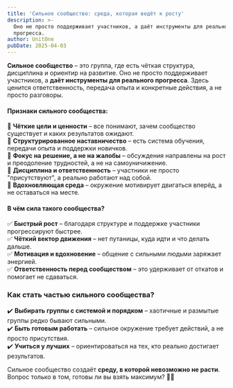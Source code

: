 ```yaml
---
title: 'Сильное сообщество: среда, которая ведёт к росту'
description: >-
  Оно не просто поддерживает участников, а даёт инструменты для реального
  прогресса.
author: UnitOne
pubDate: 2025-04-03
---
```

**Сильное сообщество** – это группа, где есть чёткая структура, дисциплина и ориентир на развитие. Оно не просто поддерживает участников, а **даёт инструменты для реального прогресса**. Здесь ценится ответственность, передача опыта и конкретные действия, а не просто разговоры.

#### **Признаки сильного сообщества:**

🔹 **Чёткие цели и ценности** – все понимают, зачем сообщество существует и каких результатов ожидают.\
🔹 **Структурированное наставничество** – есть система обучения, передачи опыта и поддержки новичков.\
🔹 **Фокус на решение, а не на жалобы** – обсуждения направлены на рост и преодоление трудностей, а не на самоуничижение.\
🔹 **Дисциплина и ответственность** – участники не просто "присутствуют", а реально работают над собой.\
🔹 **Вдохновляющая среда** – окружение мотивирует двигаться вперёд, а не оставаться на месте.

#### **В чём сила такого сообщества?**

✅ **Быстрый рост** – благодаря структуре и поддержке участники прогрессируют быстрее.\
✅ **Чёткий вектор движения** – нет путаницы, куда идти и что делать дальше.\
✅ **Мотивация и вдохновение** – общение с сильными людьми заряжает энергией.\
✅ **Ответственность перед сообществом** – это удерживает от откатов и помогает не сдаваться.

### **Как стать частью сильного сообщества?**

✔️ **Выбирать группы с системой и порядком** – хаотичные и размытые группы редко бывают сильными.\
✔️ **Быть готовым работать** – сильное окружение требует действий, а не просто присутствия.\
✔️ **Учиться у лучших** – ориентироваться на тех, кто реально достигает результатов.

Сильное сообщество создаёт **среду, в которой невозможно не расти**. Вопрос только в том, готовы ли вы взять максимум? 🚀🔥
